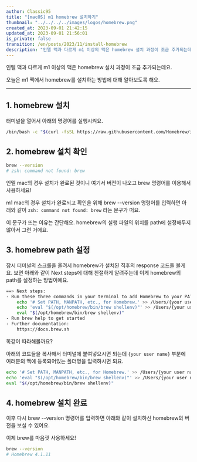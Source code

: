 ```yaml
---
author: Classic95
title: "[macOS] m1 homebrew 설치하기"
thumbnail: "../../../../images/logos/homebrew.png"
created_at: 2023-09-01 21:42:15
updated_at: 2023-09-01 21:56:01
is_private: false
transition: /en/posts/2023/11/install-homebrew
description: "인텔 맥과 다르게 m1 이상의 맥은 homebrew 설치 과정이 조금 추가되는데요. 오늘은 m1 맥에서 homebrew를 설치하는 방법에 대해 알아보도록 해요."
---
```


인텔 맥과 다르게 m1 이상의 맥은 homebrew 설치 과정이 조금 추가되는데요.

오늘은 m1 맥에서 homebrew를 설치하는 방법에 대해 알아보도록 해요.

---

## 1. homebrew 설치

터미널을 열어서 아래의 명령어를 실행시켜요.

```bash
/bin/bash -c "$(curl -fsSL https://raw.githubusercontent.com/Homebrew/install/HEAD/install.sh)"
```

## 2. homebrew 설치 확인

```bash
brew --version
# zsh: command not found: brew
```

인텔 mac의 경우 설치가 완료된 것이니 여기서 버전이 나오고 brew 명령어를 이용해서 사용하세요!

m1 mac의 경우 설치가 완료되고 확인을 위해 brew --version 명령어를 입력하면 아래와 같이 `zsh: command not found: brew` 라는 문구가 떠요.

이 문구가 뜨는 이유는 간단해요. homebrew의 실행 파일의 위치를 path에 설정해두지 않아서 그런 거에요.

## 3. homebrew path 설정

잠시 터미널의 스크롤을 올려서 homebrew가 설치된 직후의 response 코드들 볼게요.
보면 아래와 같이 Next steps에 대해 친절하게 알려주는데 이게 homebrew의 path를 설정하는 방법이에요.

```bash
==> Next steps:
- Run these three commands in your terminal to add Homebrew to your PATH:
    echo '# Set PATH, MANPATH, etc., for Homebrew.' >> /Users/{your user name}/.zprofile
    echo 'eval "$(/opt/homebrew/bin/brew shellenv)"' >> /Users/{your user name}/.zprofile
    eval "$(/opt/homebrew/bin/brew shellenv)"
- Run brew help to get started
- Further documentation:
    https://docs.brew.sh
```

똑같이 따라해볼까요?

아래의 코드들을 복사해서 터미널에 붙여넣으시면 되는데 `{your user name}` 부분에 여러분의 맥에 등록되어있는 폴더명을 입력하시면 되요.

```bash
echo '# Set PATH, MANPATH, etc., for Homebrew.' >> /Users/{your user name}/.zprofile
echo 'eval "$(/opt/homebrew/bin/brew shellenv)"' >> /Users/{your user name}/.zprofile
eval "$(/opt/homebrew/bin/brew shellenv)"
```

## 4. homebrew 설치 완료

이후 다시 brew --version 명령어를 입력하면 아래와 같이 설치하신 homebrew의 버전을 보실 수 있어요.

이제 brew를 마음껏 사용하세요!

```bash
brew --version
# Homebrew 4.1.11
```